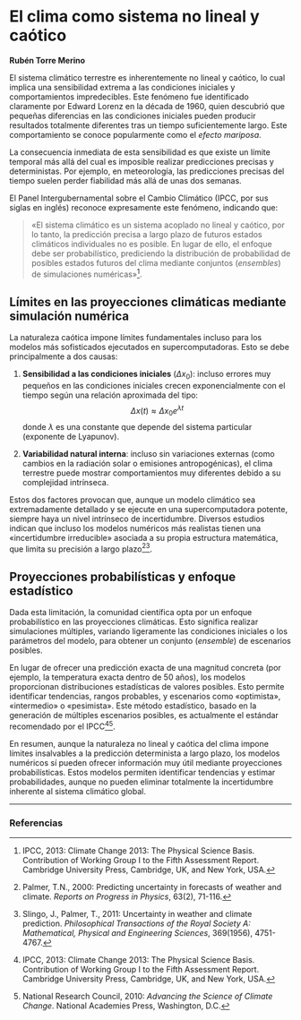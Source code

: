 El clima como sistema no lineal y caótico
=========================================

**Rubén Torre Merino**

El sistema climático terrestre es inherentemente no lineal y caótico, lo cual implica una sensibilidad extrema a las condiciones iniciales y comportamientos impredecibles. Este fenómeno fue identificado claramente por Edward Lorenz en la década de 1960, quien descubrió que pequeñas diferencias en las condiciones iniciales pueden producir resultados totalmente diferentes tras un tiempo suficientemente largo. Este comportamiento se conoce popularmente como el *efecto mariposa*.

La consecuencia inmediata de esta sensibilidad es que existe un límite temporal más allá del cual es imposible realizar predicciones precisas y deterministas. Por ejemplo, en meteorología, las predicciones precisas del tiempo suelen perder fiabilidad más allá de unas dos semanas.

El Panel Intergubernamental sobre el Cambio Climático (IPCC, por sus siglas en inglés) reconoce expresamente este fenómeno, indicando que:

> «El sistema climático es un sistema acoplado no lineal y caótico, por lo tanto, la predicción precisa a largo plazo de futuros estados climáticos individuales no es posible. En lugar de ello, el enfoque debe ser probabilístico, prediciendo la distribución de probabilidad de posibles estados futuros del clima mediante conjuntos (*ensembles*) de simulaciones numéricas»[^1].

Límites en las proyecciones climáticas mediante simulación numérica
------------------------------------------------------------------

La naturaleza caótica impone límites fundamentales incluso para los modelos más sofisticados ejecutados en supercomputadoras. Esto se debe principalmente a dos causas:

1. **Sensibilidad a las condiciones iniciales** ($\Delta x_0$): incluso errores muy pequeños en las condiciones iniciales crecen exponencialmente con el tiempo según una relación aproximada del tipo:
   $$
   \Delta x(t) \approx \Delta x_0 e^{\lambda t}
   $$
   donde $\lambda$ es una constante que depende del sistema particular (exponente de Lyapunov).

2. **Variabilidad natural interna**: incluso sin variaciones externas (como cambios en la radiación solar o emisiones antropogénicas), el clima terrestre puede mostrar comportamientos muy diferentes debido a su complejidad intrínseca.

Estos dos factores provocan que, aunque un modelo climático sea extremadamente detallado y se ejecute en una supercomputadora potente, siempre haya un nivel intrínseco de incertidumbre. Diversos estudios indican que incluso los modelos numéricos más realistas tienen una «incertidumbre irreducible» asociada a su propia estructura matemática, que limita su precisión a largo plazo[^2][^3].

Proyecciones probabilísticas y enfoque estadístico
--------------------------------------------------

Dada esta limitación, la comunidad científica opta por un enfoque probabilístico en las proyecciones climáticas. Esto significa realizar simulaciones múltiples, variando ligeramente las condiciones iniciales o los parámetros del modelo, para obtener un conjunto (*ensemble*) de escenarios posibles.

En lugar de ofrecer una predicción exacta de una magnitud concreta (por ejemplo, la temperatura exacta dentro de 50 años), los modelos proporcionan distribuciones estadísticas de valores posibles. Esto permite identificar tendencias, rangos probables, y escenarios como «optimista», «intermedio» o «pesimista». Este método estadístico, basado en la generación de múltiples escenarios posibles, es actualmente el estándar recomendado por el IPCC[^1][^4].

En resumen, aunque la naturaleza no lineal y caótica del clima impone límites insalvables a la predicción determinista a largo plazo, los modelos numéricos sí pueden ofrecer información muy útil mediante proyecciones probabilísticas. Estos modelos permiten identificar tendencias y estimar probabilidades, aunque no pueden eliminar totalmente la incertidumbre inherente al sistema climático global.

---

### Referencias

[^1]: IPCC, 2013: Climate Change 2013: The Physical Science Basis. Contribution of Working Group I to the Fifth Assessment Report. Cambridge University Press, Cambridge, UK, and New York, USA.

[^2]: Palmer, T.N., 2000: Predicting uncertainty in forecasts of weather and climate. *Reports on Progress in Physics*, 63(2), 71-116.

[^3]: Slingo, J., Palmer, T., 2011: Uncertainty in weather and climate prediction. *Philosophical Transactions of the Royal Society A: Mathematical, Physical and Engineering Sciences*, 369(1956), 4751-4767.

[^4]: National Research Council, 2010: *Advancing the Science of Climate Change*. National Academies Press, Washington, D.C.
